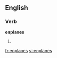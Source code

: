 
==English==

===Verb===
'''enplanes'''

# {{third-person singular of|[[enplane]]}}

[[fr:enplanes]]
[[vi:enplanes]]